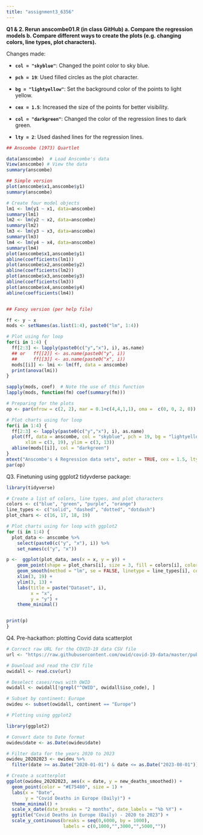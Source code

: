 ---
title: "assignment3_6356"
---

**Q1 & 2. Rerun anscombe01.R (in class GitHub) a. Compare the regression models b. Compare different ways to create the plots (e.g. changing colors, line types, plot characters).**

Changes made:

-   **`col = "skyblue"`**: Changed the point color to sky blue.

-   **`pch = 19`**: Used filled circles as the plot character.

-   **`bg = "lightyellow"`**: Set the background color of the points to light yellow.

-   **`cex = 1.5`**: Increased the size of the points for better visibility.

-   **`col = "darkgreen"`**: Changed the color of the regression lines to dark green.

-   **`lty = 2`**: Used dashed lines for the regression lines.

```{r}

## Anscombe (1973) Quartlet

data(anscombe)  # Load Anscombe's data
View(anscombe) # View the data
summary(anscombe)

## Simple version
plot(anscombe$x1,anscombe$y1)
summary(anscombe)

# Create four model objects
lm1 <- lm(y1 ~ x1, data=anscombe)
summary(lm1)
lm2 <- lm(y2 ~ x2, data=anscombe)
summary(lm2)
lm3 <- lm(y3 ~ x3, data=anscombe)
summary(lm3)
lm4 <- lm(y4 ~ x4, data=anscombe)
summary(lm4)
plot(anscombe$x1,anscombe$y1)
abline(coefficients(lm1))
plot(anscombe$x2,anscombe$y2)
abline(coefficients(lm2))
plot(anscombe$x3,anscombe$y3)
abline(coefficients(lm3))
plot(anscombe$x4,anscombe$y4)
abline(coefficients(lm4))


## Fancy version (per help file)

ff <- y ~ x
mods <- setNames(as.list(1:4), paste0("lm", 1:4))

# Plot using for loop
for(i in 1:4) {
  ff[2:3] <- lapply(paste0(c("y","x"), i), as.name)
  ## or   ff[[2]] <- as.name(paste0("y", i))
  ##      ff[[3]] <- as.name(paste0("x", i))
  mods[[i]] <- lmi <- lm(ff, data = anscombe)
  print(anova(lmi))
}

sapply(mods, coef)  # Note the use of this function
lapply(mods, function(fm) coef(summary(fm)))

# Preparing for the plots
op <- par(mfrow = c(2, 2), mar = 0.1+c(4,4,1,1), oma =  c(0, 0, 2, 0))

# Plot charts using for loop
for(i in 1:4) {
  ff[2:3] <- lapply(paste0(c("y","x"), i), as.name)
  plot(ff, data = anscombe, col = "skyblue", pch = 19, bg = "lightyellow", cex = 1.5,
       xlim = c(3, 19), ylim = c(3, 13))
  abline(mods[[i]], col = "darkgreen")
}
mtext("Anscombe's 4 Regression data sets", outer = TRUE, cex = 1.5, lty = 2)
par(op)


```

Q3. Finetuning using ggplot2 tidyvderse package:

```{r}
library(tidyverse)

# Create a list of colors, line types, and plot characters
colors <- c("blue", "green", "purple", "orange")
line_types <- c("solid", "dashed", "dotted", "dotdash")
plot_chars <- c(16, 17, 18, 19)

# Plot charts using for loop with ggplot2
for (i in 1:4) {
  plot_data <- anscombe %>%
    select(paste0(c("y", "x"), i)) %>%
    set_names(c("y", "x"))

p <-  ggplot(plot_data, aes(x = x, y = y)) +
    geom_point(shape = plot_chars[i], size = 3, fill = colors[i], color = "black") +
    geom_smooth(method = "lm", se = FALSE, linetype = line_types[i], color = colors[i]) +
    xlim(3, 19) +
    ylim(3, 13) +
    labs(title = paste("Dataset", i),
         x = "x",
         y = "y") +
    theme_minimal()


print(p)
}
```

Q4. Pre-hackathon: plotting Covid data scatterplot

```{r}

# Correct raw URL for the COVID-19 data CSV file
url <- "https://raw.githubusercontent.com/owid/covid-19-data/master/public/data/owid-covid-data.csv"

# Download and read the CSV file
owidall <- read.csv(url)

# Deselect cases/rows with OWID
owidall <- owidall[!grepl("^OWID", owidall$iso_code), ] 

# Subset by continent: Europe
owideu <- subset(owidall, continent == "Europe")

# Plotting using ggplot2

library(ggplot2)

# Convert date to Date format
owideu$date <- as.Date(owideu$date)

# Filter data for the years 2020 to 2023
owideu_20202023 <- owideu %>%
  filter(date >= as.Date("2020-01-01") & date <= as.Date("2023-08-01"))

# Create a scatterplot
ggplot(owideu_20202023, aes(x = date, y = new_deaths_smoothed)) +
  geom_point(color = "#E75480", size = 1) +
  labs(x = "Date",
       y = "Covid Deaths in Europe (Daily)") +
  theme_minimal() +
  scale_x_date(date_breaks = "2 months", date_labels = "%b %Y") +
  ggtitle("Covid Deaths in Europe (Daily) - 2020 to 2023") +
  scale_y_continuous(breaks = seq(0,6000, by = 1000),
                     labels = c(0,1000,"",3000,"",5000,""))

```
